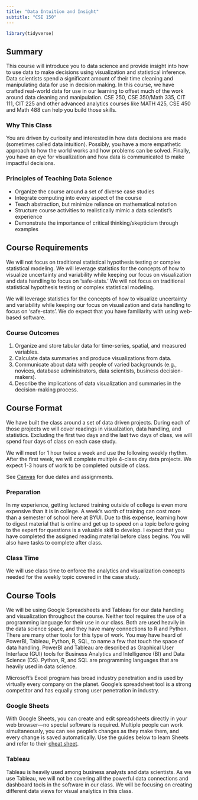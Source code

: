 ```yaml
---
title: "Data Intuition and Insight"
subtitle: "CSE 150"
---
```


```r
library(tidyverse)
```

## Summary

This course will introduce you to data science and provide insight into how to use data to make decisions using visualization and statistical inference. Data scientists spend a significant amount of their time cleaning and manipulating data for use in decision making. In this course, we have crafted real-world data for use in our learning to offset much of the work around data cleaning and manipulation. CSE 250, CSE 350/Math 335, CIT 111, CIT 225 and other advanced analytics courses like MATH 425, CSE 450 and Math 488 can help you build those skills.

### Why This Class

You are driven by curiosity and interested in how data decisions are made (sometimes called data intuition). Possibly, you have a more empathetic approach to how the world works and how problems can be solved. Finally, you have an eye for visualization and how data is communicated to make impactful decisions. 

### Principles of Teaching Data Science

* Organize the course around a set of diverse case studies
* Integrate computing into every aspect of the course
* Teach abstraction, but minimize reliance on mathematical notation
* Structure course activities to realistically mimic a data scientist’s experience
* Demonstrate the importance of critical thinking/skepticism through examples

## Course Requirements

We will not focus on traditional statistical hypothesis testing or complex statistical modeling. We will leverage statistics for the concepts of how to visualize uncertainty and variability while keeping our focus on visualization and data handling to focus on ‘safe-stats.’ We will not focus on traditional statistical hypothesis testing or complex statistical modeling.

We will leverage statistics for the concepts of how to visualize uncertainty and variability while keeping our focus on visualization and data handling to focus on ‘safe-stats’. We do expect that you have familiarity with using web-based software.

### Course Outcomes

1. Organize and store tabular data for time-series, spatial, and measured variables.
2. Calculate data summaries and produce visualizations from data.
3. Communicate about data with people of varied backgrounds (e.g., novices, database administrators, data scientists, business decision-makers).
4. Describe the implications of data visualization and summaries in the decision-making process.

## Course Format

We have built the class around a set of data driven projects. During each of those projects we will cover readings in visualzation, data handling, and statistics. Excluding the first two days and the last two days of class, we will spend four days of class on each case study.

We will meet for 1 hour twice a week and use the following weekly rhythm. After the first week, we will complete multiple 4-class day data projects. We expect 1-3 hours of work to be completed outside of class.

See [Canvas](https://byui.instructure.com/) for due dates and assignments. 

### Preparation

In my experience, getting lectured training outside of college is even more expensive than it is in college. A week’s worth of training can cost more than a semester of school here at BYUI. Due to this expense, learning how to digest material that is online and get up to speed on a topic before going to the expert for questions is a valuable skill to develop. I expect that you have completed the assigned reading material before class begins. You will also have tasks to complete after class.

### Class Time

We will use class time to enforce the analytics and visualization concepts needed for the weekly topic covered in the case study.

## Course Tools

We will be using Google Spreadsheets and Tableau for our data handling and visualization throughout the course. Neither tool requires the use of a programming language for their use in our class. Both are used heavily in the data science space, and they have many connections to R and Python. There are many other tools for this type of work. You may have heard of PowerBI, Tableau, Python, R, SQL, to name a few that touch the space of data handling. PowerBI and Tableau are described as Graphical User Interface (GUI) tools for Business Analytics and Intelligence (BI) and Data Science (DS). Python, R, and SQL are programming languages that are heavily used in data science.

Microsoft’s Excel program has broad industry penetration and is used by virtually every company on the planet. Google’s spreadsheet tool is a strong competitor and has equally strong user penetration in industry.

### Google Sheets

With Google Sheets, you can create and edit spreadsheets directly in your web browser—no special software is required. Multiple people can work simultaneously, you can see people’s changes as they make them, and every change is saved automatically. Use the guides below to learn Sheets and refer to their [cheat sheet](https://support.google.com/a/users/answer/9300022).

### Tableau

Tableau is heavily used among business analysts and data scientists. As we use Tableau, we will not be covering all the powerful data connections and dashboard tools in the software in our class. We will be focusing on creating different data views for visual analytics in this class. 